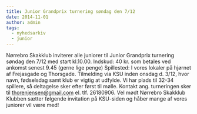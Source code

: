 ```yaml
---
title: Junior Grandprix turnering søndag den 7/12
date: 2014-11-01
author: admin
tags:
  - nyhedsarkiv
  - junior
---
```


Nørrebro Skakklub inviterer alle juniorer til Junior Grandprix turnering søndag den 7/12 med start kl.10.00. Indskud: 40 kr. som betales ved ankomst senest 9.45 (gerne lige penge) Spillested: I vores lokaler på hjørnet af Frejasgade og Thorsgade. Tilmelding via KSU inden onsdag d. 3/12, hvor navn, fødselsdag samt klub er vigtig at udfylde. Vi har plads til 32-34 spillere, så deltagelse sker efter først til mølle. Kontakt ang. turneringen sker til thorenjensen@gmail.com el. tlf. 26180906. Vel mødt Nørrebro Skakklub Klubben sætter følgende invitation på KSU-siden og håber mange af vores juniorer vil være med!
